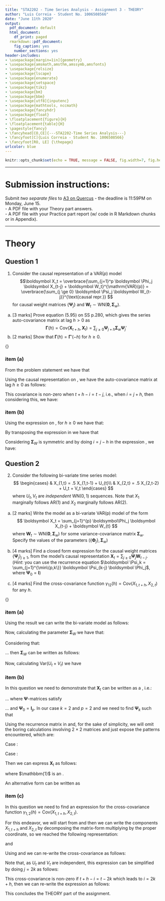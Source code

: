 ---
title: "STA2202 - Time Series Analysis - Assignment 3 - THEORY"
author: "Luis Correia - Student No. 1006508566"
date: "June 11th 2020"
output:
  pdf_document: default
  html_document:
    df_print: paged
  rmarkdown::pdf_document:
    fig_caption: yes
    number_sections: yes
header-includes:
- \usepackage[margin=1in]{geometry} 
- \usepackage{amsmath,amsthm,amssymb,amsfonts}
- \usepackage{relsize}
- \usepackage{lscape}
- \usepackage{enumerate}
- \usepackage{setspace}
- \usepackage{tikz}
- \usepackage{bm}
- \usepackage{bbm}
- \usepackage[utf8]{inputenc}
- \usepackage{mathtools, nccmath}
- \usepackage{fancyhdr}
- \usepackage{float}
- \floatplacement{figure}{H}
- \floatplacement{table}{H}
- \pagestyle{fancy}
- \fancyhead[CO,CE]{---STA2202-Time Series Analysis---}
- \fancyfoot[C]{Luis Correia - Student No. 1006508566}
- \fancyfoot[RO, LE] {\thepage}
urlcolor: blue
---

```{r setup, include=FALSE}
knitr::opts_chunk$set(echo = TRUE, message = FALSE, fig.width=7, fig.height=5)
```

-----------------------------------------------

# Submission instructions:  
Submit *two separate files* to [A3 on Quercus](https://q.utoronto.ca/courses/154234/assignments/337671) - the deadline is 11:59PM on Monday, June 15.    
- A PDF file with your Theory part answers.  
- A PDF file with your Practice part report (w/ code in R Markdown chunks or in Appendix).  

----------------------------------------------

# Theory

## Question 1

1. Consider the causal representation of a VAR($p$) model
$$\boldsymbol X_t = 
\overbrace{\sum_{j=1}^p \boldsymbol \Phi_j \boldsymbol X_{t-j} + \boldsymbol W_t}^{\mathrm{VAR}(p)} =
\overbrace{\sum_{j \ge 0} \boldsymbol \Psi_j \boldsymbol W_{t-j}}^{\text{causal repr.}} $$
for causal weight matrices $\{\boldsymbol \Psi_j\}$ and $\boldsymbol W_t \sim \mathrm{WN}(\boldsymbol 0, \boldsymbol \Sigma_w)$.
a. [3 marks] Prove equation (5.95) on SS p.280, which gives the series auto-covariance matrix at lag $h>0$ as $$\boldsymbol \Gamma (h) = \mathrm{Cov} (\boldsymbol X_{t+h}, \boldsymbol X_{t}) = \sum_{j \ge 0} \boldsymbol \Psi_{j+h} \boldsymbol \Sigma_{w}  \boldsymbol \Psi_j' $$
b. [2 marks] Show that $\boldsymbol \Gamma (h) = \boldsymbol \Gamma' (-h)$ for $h\ge 0$.

\medskip

{\setlength{\parindent}{0cm}\textit{Solution.}}

\smallskip

### item (a)

From the problem statement we have that

\begin{equation}
    \boldsymbol X_t = \sum_{j=1}^p \boldsymbol \Phi_j \boldsymbol X_{t-j} + \boldsymbol W_t = \sum_{j \ge 0} \boldsymbol \Psi_j \boldsymbol W_{t-j}\label{q1a01}
\end{equation}

Using the causal representation on \eqref{q1a01}, we have the auto-covariance matrix at lag $h \ge 0$ as follows:

\begin{align*}
    \boldsymbol \Gamma (h) &= \mathrm{Cov} (\boldsymbol X_{t+h}, \boldsymbol X_{t}) \\
    &= \mathrm{Cov}\bigg(\sum_{i \ge 0} \boldsymbol \Psi_i \boldsymbol W_{t+h-i}, \sum_{j \ge 0} \boldsymbol \Psi_j \boldsymbol W_{t-j}\bigg)
\end{align*}

This covariance is non-zero when $t+h-i=t-j$, i.e., when $i=j+h$, then considering this, we have:

\begin{align*}
    \boldsymbol \Gamma (h) &= \sum_{j=0}^\infty\mathrm{Cov}\big( \boldsymbol \Psi_{j+h} \boldsymbol W_{t-j}, \boldsymbol \Psi_j \boldsymbol W_{t-j}\big)\\
    &=\sum_{j=0}^\infty\boldsymbol \Psi_{j+h} \mathrm{Cov}\big( \boldsymbol W_{t-j}, \boldsymbol W_{t-j}\big)\boldsymbol \Psi_j'\\
    &=\sum_{j=0}^\infty\boldsymbol \Psi_{j+h} \boldsymbol\Sigma_W\boldsymbol \Psi_j'\\
    &= \sum_{j \ge 0} \boldsymbol \Psi_{j+h} \boldsymbol \Sigma_W \boldsymbol \Psi_j'
\end{align*}

\begin{equation}
    \implies \boldsymbol \Gamma (h) = \sum_{j \ge 0} \boldsymbol \Psi_{j+h} \boldsymbol \Sigma_{W}  \boldsymbol \Psi_j'\label{q1a02}
\end{equation}

### item (b)

Using the expression on \eqref{q1a02}, for $h\ge0$ we have that:

\begin{equation}
    \boldsymbol \Gamma (-h) = \mathrm{Cov} (\boldsymbol X_{t-h}, \boldsymbol X_{t}) = \sum_{j \ge 0} \boldsymbol \Psi_{j-h} \boldsymbol \Sigma_{W}  \boldsymbol \Psi_j'\label{q1a03}
\end{equation}

By transposing the expression in \eqref{q1a03} we have that

\begin{equation}
    \boldsymbol \Gamma' (-h) = \sum_{j \ge 0} \boldsymbol \Psi_j \boldsymbol \Sigma_{W}'  \boldsymbol \Psi_{j-h}'\label{q1a04}
\end{equation}

Considering $\boldsymbol \Sigma_{W}$ is symmetric and by doing $i=j-h$ in the expression \eqref{q1a04}, we have:

\begin{align*}
    \boldsymbol \Gamma' (-h) &= \sum_{i=-h}^\infty \boldsymbol \Psi_{i+h} \boldsymbol \Sigma_{W}  \boldsymbol \Psi_{i}'\\
    &=\sum_{i=0}^\infty \boldsymbol \Psi_{i+h} \boldsymbol \Sigma_{W}  \boldsymbol \Psi_{i}',\hspace{0.15in}\text{for }h\ge0\\
    &=\sum_{i \ge 0} \boldsymbol \Psi_{i+h} \boldsymbol \Sigma_{W}  \boldsymbol \Psi_i'\\
    &=\boldsymbol \Gamma (h),\hspace{0.15in}\text{from equation }\eqref{q1a02}
\end{align*}

\begin{equation}
    \implies \boldsymbol \Gamma' (-h) = \boldsymbol \Gamma (h).\label{q1a05}
\end{equation}

\pagebreak

## Question 2

2. Consider the following bi-variate time series model:
$$
\begin{cases} 
& X_{1,t} = .5 X_{1,t-1} + U_{t}\\
& X_{2,t} = .5 X_{2,t-2} + U_t + V_t 
\end{cases}
$$
where $U_t, V_t$ are *independent* $\mathrm{WN}(0,1)$ sequences. Note that $X_1$ marginally follows AR(1) and $X_2$ marginally follows AR(2).

a. [2 marks] Write the model as a bi-variate VAR(p) model of the form
$$
\boldsymbol X_t = \sum_{j=1}^{p} \boldsymbol\Phi_j  \boldsymbol X_{t-j} + \boldsymbol W_{t}
$$
where $\boldsymbol W_{t} \sim \mathrm{WN}(\boldsymbol 0, \boldsymbol \Sigma_w )$ for some variance-covariance matrix $\boldsymbol \Sigma_w$. Specify the values of the parameters ($\{ \boldsymbol \Phi_j\}, \boldsymbol \Sigma_w$)

b. [4 marks] Find a closed form expression for the causal weight matrices $\{ \boldsymbol \Psi_j \}_{j\ge1}$, from the model's causal representation $\boldsymbol X_t = \sum_{j\ge0} \boldsymbol \Psi_j \boldsymbol W_{t-j}$.  
(*Hint*: you can use the recurrence equation $\boldsymbol \Psi_k = \sum_{j=1}^{\min\{p,k\}} \boldsymbol \Psi_{k-j} \boldsymbol \Phi_j$, where $\boldsymbol \Psi_0 = \boldsymbol I$)

c. [4 marks] Find the cross-covariance function $\gamma_{12}(h) = \mathrm{Cov}(X_{1,t+h}, X_{2,t})$ for any $h$.

\medskip

{\setlength{\parindent}{0cm}\textit{Solution.}}

\smallskip

### item (a)

Using the result \eqref{q1a01} we can write the bi-variate model as follows:
\begin{align}
    \underbrace{\begin{bmatrix}
        X_{1} \\
        X_{2}
    \end{bmatrix}_t}_{\boldsymbol X_t} = 
    \underbrace{\begin{bmatrix}
        0.5 & 0 \\
        0 & 0
    \end{bmatrix}}_{\boldsymbol \Phi_1}\times
    \underbrace{\begin{bmatrix}
        X_{1} \\
        X_{2}
    \end{bmatrix}_{t-1}}_{\boldsymbol X_{t-1}}+
    \underbrace{\begin{bmatrix}
        0 & 0 \\
        0 & 0.5
    \end{bmatrix}}_{\boldsymbol \Phi_2}\times
    \underbrace{\begin{bmatrix}
        X_{1} \\
        X_{2}
    \end{bmatrix}_{t-2}}_{\boldsymbol X_{t-2}}+
    \underbrace{\begin{bmatrix}
        W_1=U \\
        W_2=U+V
    \end{bmatrix}_t}_{\boldsymbol W_t}
\end{align} 

Now, calculating the parameter $\boldsymbol\Sigma_W$ we have that:

\begin{align*}
    \boldsymbol\Sigma_W &= \mathrm{Var}(\boldsymbol W_t)\\
    &= \mathrm{Cov}\Bigg(\begin{bmatrix}
        U_t \\
        U_t+V_t 
    \end{bmatrix}, \begin{bmatrix}
        U_t & U_t+V_t 
    \end{bmatrix}\Bigg)\\
    &=\begin{bmatrix}
        \mathrm{Cov}(U_t, U_t) & \mathrm{Cov}(U_t, U_t+V_t)  \\
        \mathrm{Cov}(U_t+V_t, U_t) & \mathrm{Cov}(U_t+V_t, U_t+V_t)
    \end{bmatrix}\\
    &=\begin{bmatrix}
        \mathrm{Var}(U_t) & \mathrm{Var}(U_t)+\mathrm{Cov}(U_t,V_t)  \\
        \mathrm{Cov}(V_t, U_t)+\mathrm{Var}(U_t) & \mathrm{Var}(U_t+V_t)
    \end{bmatrix}
\end{align*} 

Considering that:

\begin{itemize}
    \item $Var(U_t) = Var(V_t) = 1$
    \item $U_t$ and $V_t$ are independent so $\mathrm{Cov}(U_t, V_t) = \mathrm{Cov}(V_t,U_t)=0$
\end{itemize}

... then $\boldsymbol\Sigma_W$ can be written as follows:

\begin{equation}
    \boldsymbol\Sigma_W = \begin{bmatrix}
        1 & 1 \\
        1 & \mathrm{Var}(U_t+V_t)
    \end{bmatrix}\label{q2a01}
\end{equation}

Now, calculating $\mathrm{Var}(U_t+V_t)$ we have

\begin{align*}
    \mathrm{Var}(U_t+V_t) &= \mathrm{Cov}(U_t+V_t, U_t+V_t)\\
    &=\mathrm{Cov}(U_t,U_t)+\mathrm{Cov}(U_t,V_t)+\mathrm{Cov}(V_t,U_t)+\mathrm{Cov}(V_t,V_t)\\
    &=\mathrm{Var}(U_t)+\mathrm{Cov}(U_t,V_t)+\mathrm{Cov}(V_t,U_t)+\mathrm{Var}(V_t)\\
    &=1+0+0+1\\
    &=2
\end{align*}

\begin{equation}
    \implies \boldsymbol\Sigma_W = \begin{bmatrix}
        1 & 1 \\
        1 & 2
    \end{bmatrix}.\label{q2a02}
\end{equation}

### item (b)

In this question we need to demonstrate that $\boldsymbol X_t$ can be written as a \textit{Wold Process}, i.e.:

\begin{equation}
    \boldsymbol X_t = \sum_{j \ge 0} \boldsymbol \Psi_j \boldsymbol W_{t-j}\label{q2b01}
\end{equation}

... where $\boldsymbol \Psi$-matrices satisfy

\begin{align*}
    \boldsymbol \Psi_k = \sum_{j=0}^{min(k,p)}\boldsymbol \Psi_{k-j}\boldsymbol\Phi_j
\end{align*}

... and $\boldsymbol \Psi_0 = \boldsymbol I_p$. In our case $k = 2$ and $p = 2$ and we need to find $\boldsymbol\Psi_k$ such that

\begin{equation}
    \boldsymbol \Psi_k = \sum_{j=0}^{2}\boldsymbol\Psi_{2-j}\boldsymbol\Phi_j,\hspace{0.15in}\text{and } \boldsymbol \Psi_0=\boldsymbol I_2\label{q2b02}
\end{equation}

Using the recurrence matrix in \eqref{q2b02} and, for the sake of simplicity, we will omit the boring  calculations involving $2\times2$ matrices and just expose the patterns encountered, which are:

Case \textbf{k is even}:

\begin{align*}
    \boldsymbol\Psi_k = \begin{bmatrix}
        0.5^k & 0  \\
        0 & 0.5^{k/2}
    \end{bmatrix}
\end{align*} 

Case \textbf{k is odd}:

\begin{align*}
    \boldsymbol\Psi_k = \begin{bmatrix}
        0.5^k & 0  \\
        0 & 0
    \end{bmatrix}
\end{align*} 

Then we can express $\boldsymbol X_t$ as follows:

\begin{multline}
    \boldsymbol X_t = \sum_{j=0}^{\infty}\Bigg(\begin{bmatrix}
        0.5^j & 0  \\
        0 & 0.5^{j/2}
    \end{bmatrix}\times
    \begin{bmatrix}
        U \\
        U+V 
    \end{bmatrix}_{t-j}\times\mathbbm{1}(j:j=2n, n\in \mathbb{N})+\\
    \begin{bmatrix}
        0.5^j & 0  \\
        0 & 0
    \end{bmatrix}\times
    \begin{bmatrix}
        U \\
        U+V 
    \end{bmatrix}_{t-j}\times\mathbbm{1}(j:j=2n-1, n\in \mathbb{N})\Bigg)\label{q2b03}
\end{multline}

where $\mathbbm{1}$ is an \textit{indicator function}.

\medskip

An alternative form can be written as

\begin{multline}
    \boldsymbol X_t = \sum_{j=0}^{\infty}\Bigg(\begin{bmatrix}
        0.5^j & 0  \\
        0.5^{j/2} & 0.5^{j/2}
    \end{bmatrix}\times
    \begin{bmatrix}
        U \\
        V 
    \end{bmatrix}_{t-j}\times\mathbbm{1}(j:j=2n, n\in \mathbb{N})+\\
    \begin{bmatrix}
        0.5^j & 0  \\
        0 & 0
    \end{bmatrix}\times
    \begin{bmatrix}
        U \\
        V 
    \end{bmatrix}_{t-j}\times\mathbbm{1}(j:j=2n-1, n\in \mathbb{N})\Bigg)\label{q2b04}
\end{multline}

### item (c)

In this question we need to find an expression for the cross-covariance function $\gamma_{1,2}(h)=\mathrm{Cov}(X_{1,t+h},X_{2,t})$. 

\medskip

For this endeavor, we will start from \eqref{q2b04} and then we can write the components $X_{1,t+h}$ and $X_{2,t}$ by decomposing the matrix-form multiplying by the proper coordinate, so we reached the following representation:

\begin{equation}
    X_{1,t+h} =\sum_{i=0}^{\infty}0.5^i U_{t+h-i}\label{q2c01}
\end{equation}

and

\begin{equation}
    X_{2,t} = \sum_{j=0}^{\infty}\big(0.5^{j/2} U_{t-j}+0.5^{j/2} V_{t-j}\big)\times\mathbbm{1}(j:j=2n, n\in \mathbb{N})\label{q2c02}
\end{equation}

Using \eqref{q2c01} and \eqref{q2c02} we can re-write the cross-covariance as follows:

\begin{align*}
    \gamma_{1,2}(h)&=\mathrm{Cov}(X_{1,t+h},X_{2,t})\\
    &=\mathrm{Cov}\Big(\sum_{i=0}^{\infty}0.5^i U_{t+h-i},\sum_{j=0}^{\infty}\big(0.5^{j/2} U_{t-j}+0.5^{j/2} V_{t-j}\big)\times\mathbbm{1}(j:j=2n, n\in \mathbb{N})\Big)
\end{align*}

Note that, as $U_t$ and $V_t$ are independent, this expression can be simplified by doing $j=2k$ as follows:

\begin{align*}
    \gamma_{1,2}(h)&=\mathrm{Cov}\Big(\sum_{i=0}^{\infty}0.5^i U_{t+h-i},\sum_{j=0}^{\infty}0.5^{j/2} U_{t-j}\times\mathbbm{1}(j:j=2n, n\in \mathbb{N})\Big)\\
    &=\mathrm{Cov}\Big(\sum_{i=0}^{\infty}0.5^i U_{t+h-i},\sum_{k=0}^{\infty}0.5^k U_{t-2k}\Big)
\end{align*}

This cross-covariance is non-zero if $t+h-i=t-2k$ which leads to $i=2k+h$, then we can re-write the expression as follows:

\begin{align*}
    \gamma_{1,2}(h)&=\sum_{k=0}^{\infty}0.5^{2k+h}0.5^k\underbrace{\mathrm{Cov}\big(U_{t-2k},U_{t-2k}}_{\mathrm{Var}(U_{t-2k})=1}\big)\\
    &=0.5^h\sum_{k=0}^{\infty}0.5^{3k}\\
    &=0.5^h\sum_{k=0}^{\infty}(0.5^3)^k\\
    &=0.5^h\frac{1}{1-0.5^3}\\
    &=0.5^h\frac{1}{1-\frac{1}{8}}\\
    &=\frac{8}{7}0.5^h
\end{align*}

\begin{equation}
    \implies \gamma_{1,2}(h)=\frac{8}{7}0.5^h, \hspace{0.15in}h\ge0\label{q2c03}
\end{equation}

This concludes the THEORY part of the assignment.
